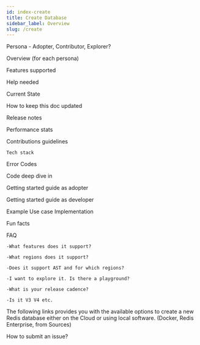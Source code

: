 ```yaml
---
id: index-create
title: Create Database 
sidebar_label: Overview 
slug: /create
---
```



Persona - Adopter, Contributor, Explorer?

Overview (for each persona)

Features supported

Help needed

Current State

How to keep this doc updated

Release notes

Performance stats

Contributions guidelines

    Tech stack

Error Codes

Code deep dive in

Getting started guide as adopter

Getting started guide as developer

Example Use case Implementation

Fun facts

FAQ

    -What features does it support?

    -What regions does it support?

    -Does it support AST and for which regions?

    -I want to explore it. Is there a playground?

    -What is your release cadence?

    -Is it V3 V4 etc.

The following links provides you with the available options to create a new Redis database either on the Cloud or using local software. (Docker, Redis Enterprise, from Sources)

How to submit an issue?

<div class="row">

 <div class="col">
     <RedisCard 
        title="Redis Enterprise Cloud" 
        imgPath="recloud.png"
        description="Create database using Redis Enterprise Cloud" 
        preview="recloud.png"
        page="/create/rediscloud"
        />
 </div>


 <div class="col">
    <RedisCard 
        title="Redis on Heroku" 
        description="Create Redis database on Heroku" 
        page="/create/heroku"
        />
 </div>


 <div class="col">
    <RedisCard 
        title="Redis on Azure Cache" 
        description="Create Redis database on Azure Cache" 
        page="/create/azure"
        />
 </div>
</div>

 <div class="row">

 <div class="col">
     <RedisCard
        title="Redis on Google Cloud"
        imgPath="recloud.png"
        description="Create Redis database using Google Cloud"
        preview="recloud.png"
        page="/create/gcp"
        />
</div>


 <div class="col">
    <RedisCard
        title="Redis on AWS"
        description="Create Redis database on AWS"
        page="/create/aws"
        />
 </div>


 <div class="col">
    <RedisCard
        title="Redis on Docker"
        description="Create Redis database on Docker"                   
        page="/create/docker"
        />
 </div>
</div>

<div class="row">

 <div class="col">
     <RedisCard
        title="Redis on Kubernetes"
        imgPath="recloud.png"
        description="Create Redis database on Google Kubernetes Engine"
        preview="recloud.png"
        page="/create/kubernetes"
        />
</div>


 <div class="col">
    <RedisCard
        title="Redis from Source"
        description="Create Redis database from Source"
        page="/create/from-source"
        />   
  </div>


   <div class="col">
    <RedisCard
        title="Redis on Mac"
        description="Create Redis database on Mac using Homebrew"
        page="/create/homebrew"
        />
  </div>



</div>



